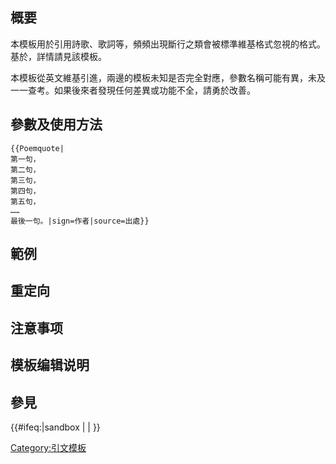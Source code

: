 <includeonly><!-- 在這裡加入模板的保護標識 --></includeonly><noinclude>{{Documentation subpage}}</noinclude>
<!-- 在本行下編輯模板說明 -->
== 概要 ==
本模板用於引用詩歌、歌詞等，頻頻出現斷行之類會被標準維基格式忽視的格式。基於{{tl|quote}}，詳情請見該模板。
<!-- A template for quoting poems, song lyrics, and other things that have frequent line breaks and other things that would generally be ignored in standard Wiki formatting. Based on {{quote}}; see there for further usage details. -->

本模板從英文維基引進，兩邊的{{tl|quote}}模板未知是否完全對應，參數名稱可能有異，未及一一查考。如果後來者發現任何差異或功能不全，請勇於改善。

== 參數及使用方法 ==
<pre>{{Poemquote|
第一句，
第二句，
第三句，
第四句，
第五句，
……
最後一句。|sign=作者|source=出處}}</pre>
{{Poemquote|
第一句，
第二句，
第三句，
第四句，
第五句，
……
最後一句。|sign=作者|source=出處}}

== 範例 ==

== 重定向 ==

== 注意事项 ==

== 模板编辑说明 ==

== 參見 ==
{{Quotation templates}}
<includeonly>{{#ifeq:{{SUBPAGENAME}}|sandbox | |
<!-- 本行下加入模板的分類，跨維基連結加入Wikidata（參見[[Wikipedia:Wikidata]]） -->
[[Category:引文模板]]
}}</includeonly>